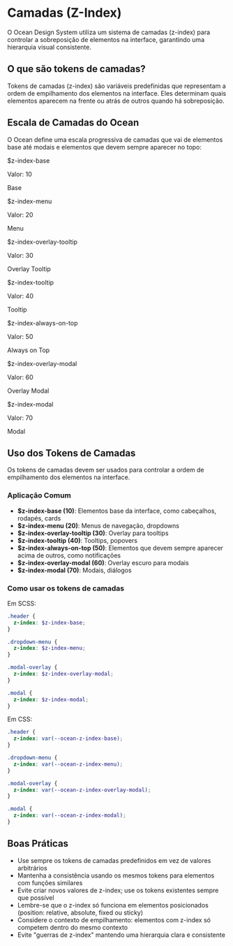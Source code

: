 
<Meta title="Foundations/Layers" />

# Camadas (Z-Index)

O Ocean Design System utiliza um sistema de camadas (z-index) para controlar a sobreposição de elementos na interface, garantindo uma hierarquia visual consistente.

## O que são tokens de camadas?

Tokens de camadas (z-index) são variáveis predefinidas que representam a ordem de empilhamento dos elementos na interface. Eles determinam quais elementos aparecem na frente ou atrás de outros quando há sobreposição.

## Escala de Camadas do Ocean

O Ocean define uma escala progressiva de camadas que vai de elementos base até modais e elementos que devem sempre aparecer no topo:

<div style={{ display: 'flex', flexDirection: 'column', gap: '0.5rem', marginBottom: '2rem' }}>
  <div style={{ 
    display: 'flex', 
    alignItems: 'center', 
    padding: '1rem',
    backgroundColor: '#f7f7f7',
    borderRadius: '4px',
    position: 'relative',
    zIndex: '1'
  }}>
    <div style={{ flex: '1' }}>
      <p style={{ margin: '0', fontWeight: 'bold' }}>$z-index-base</p>
      <p style={{ margin: '0', color: '#666' }}>Valor: 10</p>
    </div>
    <div style={{ 
      width: '100px', 
      height: '50px', 
      backgroundColor: '#0046c0', 
      display: 'flex', 
      alignItems: 'center', 
      justifyContent: 'center',
      color: 'white',
      borderRadius: '4px'
    }}>
      Base
    </div>
  </div>
  
  <div style={{ 
    display: 'flex', 
    alignItems: 'center', 
    padding: '1rem',
    backgroundColor: '#f7f7f7',
    borderRadius: '4px',
    position: 'relative',
    zIndex: '2',
    marginTop: '-20px',
    marginLeft: '20px'
  }}>
    <div style={{ flex: '1' }}>
      <p style={{ margin: '0', fontWeight: 'bold' }}>$z-index-menu</p>
      <p style={{ margin: '0', color: '#666' }}>Valor: 20</p>
    </div>
    <div style={{ 
      width: '100px', 
      height: '50px', 
      backgroundColor: '#2662c9', 
      display: 'flex', 
      alignItems: 'center', 
      justifyContent: 'center',
      color: 'white',
      borderRadius: '4px'
    }}>
      Menu
    </div>
  </div>
  
  <div style={{ 
    display: 'flex', 
    alignItems: 'center', 
    padding: '1rem',
    backgroundColor: '#f7f7f7',
    borderRadius: '4px',
    position: 'relative',
    zIndex: '3',
    marginTop: '-20px',
    marginLeft: '40px'
  }}>
    <div style={{ flex: '1' }}>
      <p style={{ margin: '0', fontWeight: 'bold' }}>$z-index-overlay-tooltip</p>
      <p style={{ margin: '0', color: '#666' }}>Valor: 30</p>
    </div>
    <div style={{ 
      width: '100px', 
      height: '50px', 
      backgroundColor: '#1381e2', 
      display: 'flex', 
      alignItems: 'center', 
      justifyContent: 'center',
      color: 'white',
      borderRadius: '4px'
    }}>
      Overlay Tooltip
    </div>
  </div>
  
  <div style={{ 
    display: 'flex', 
    alignItems: 'center', 
    padding: '1rem',
    backgroundColor: '#f7f7f7',
    borderRadius: '4px',
    position: 'relative',
    zIndex: '4',
    marginTop: '-20px',
    marginLeft: '60px'
  }}>
    <div style={{ flex: '1' }}>
      <p style={{ margin: '0', fontWeight: 'bold' }}>$z-index-tooltip</p>
      <p style={{ margin: '0', color: '#666' }}>Valor: 40</p>
    </div>
    <div style={{ 
      width: '100px', 
      height: '50px', 
      backgroundColor: '#00a1fc', 
      display: 'flex', 
      alignItems: 'center', 
      justifyContent: 'center',
      color: 'white',
      borderRadius: '4px'
    }}>
      Tooltip
    </div>
  </div>
  
  <div style={{ 
    display: 'flex', 
    alignItems: 'center', 
    padding: '1rem',
    backgroundColor: '#f7f7f7',
    borderRadius: '4px',
    position: 'relative',
    zIndex: '5',
    marginTop: '-20px',
    marginLeft: '80px'
  }}>
    <div style={{ flex: '1' }}>
      <p style={{ margin: '0', fontWeight: 'bold' }}>$z-index-always-on-top</p>
      <p style={{ margin: '0', color: '#666' }}>Valor: 50</p>
    </div>
    <div style={{ 
      width: '100px', 
      height: '50px', 
      backgroundColor: '#31b5fc', 
      display: 'flex', 
      alignItems: 'center', 
      justifyContent: 'center',
      color: 'white',
      borderRadius: '4px'
    }}>
      Always on Top
    </div>
  </div>
  
  <div style={{ 
    display: 'flex', 
    alignItems: 'center', 
    padding: '1rem',
    backgroundColor: '#f7f7f7',
    borderRadius: '4px',
    position: 'relative',
    zIndex: '6',
    marginTop: '-20px',
    marginLeft: '100px'
  }}>
    <div style={{ flex: '1' }}>
      <p style={{ margin: '0', fontWeight: 'bold' }}>$z-index-overlay-modal</p>
      <p style={{ margin: '0', color: '#666' }}>Valor: 60</p>
    </div>
    <div style={{ 
      width: '100px', 
      height: '50px', 
      backgroundColor: '#66cafc', 
      display: 'flex', 
      alignItems: 'center', 
      justifyContent: 'center',
      color: 'white',
      borderRadius: '4px'
    }}>
      Overlay Modal
    </div>
  </div>
  
  <div style={{ 
    display: 'flex', 
    alignItems: 'center', 
    padding: '1rem',
    backgroundColor: '#f7f7f7',
    borderRadius: '4px',
    position: 'relative',
    zIndex: '7',
    marginTop: '-20px',
    marginLeft: '120px'
  }}>
    <div style={{ flex: '1' }}>
      <p style={{ margin: '0', fontWeight: 'bold' }}>$z-index-modal</p>
      <p style={{ margin: '0', color: '#666' }}>Valor: 70</p>
    </div>
    <div style={{ 
      width: '100px', 
      height: '50px', 
      backgroundColor: '#8cd7fd', 
      display: 'flex', 
      alignItems: 'center', 
      justifyContent: 'center',
      color: 'white',
      borderRadius: '4px'
    }}>
      Modal
    </div>
  </div>
</div>

## Uso dos Tokens de Camadas

Os tokens de camadas devem ser usados para controlar a ordem de empilhamento dos elementos na interface.

### Aplicação Comum

- **$z-index-base (10)**: Elementos base da interface, como cabeçalhos, rodapés, cards
- **$z-index-menu (20)**: Menus de navegação, dropdowns
- **$z-index-overlay-tooltip (30)**: Overlay para tooltips
- **$z-index-tooltip (40)**: Tooltips, popovers
- **$z-index-always-on-top (50)**: Elementos que devem sempre aparecer acima de outros, como notificações
- **$z-index-overlay-modal (60)**: Overlay escuro para modais
- **$z-index-modal (70)**: Modais, diálogos

### Como usar os tokens de camadas

Em SCSS:
```scss
.header {
  z-index: $z-index-base;
}

.dropdown-menu {
  z-index: $z-index-menu;
}

.modal-overlay {
  z-index: $z-index-overlay-modal;
}

.modal {
  z-index: $z-index-modal;
}
```

Em CSS:
```css
.header {
  z-index: var(--ocean-z-index-base);
}

.dropdown-menu {
  z-index: var(--ocean-z-index-menu);
}

.modal-overlay {
  z-index: var(--ocean-z-index-overlay-modal);
}

.modal {
  z-index: var(--ocean-z-index-modal);
}
```

## Boas Práticas

- Use sempre os tokens de camadas predefinidos em vez de valores arbitrários
- Mantenha a consistência usando os mesmos tokens para elementos com funções similares
- Evite criar novos valores de z-index; use os tokens existentes sempre que possível
- Lembre-se que o z-index só funciona em elementos posicionados (position: relative, absolute, fixed ou sticky)
- Considere o contexto de empilhamento: elementos com z-index só competem dentro do mesmo contexto
- Evite "guerras de z-index" mantendo uma hierarquia clara e consistente
